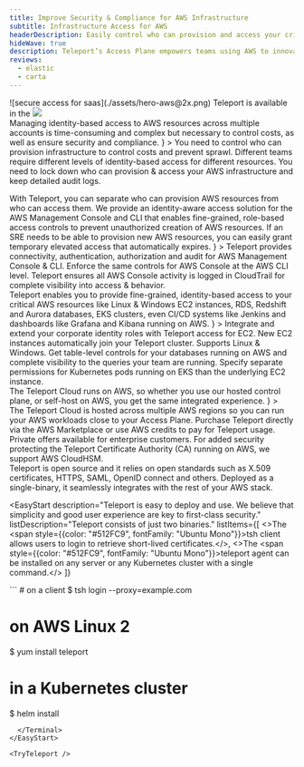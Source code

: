 ```yaml
---
title: Improve Security & Compliance for AWS Infrastructure
subtitle: Infrastructure Access for AWS
headerDescription: Easily control who can provision and access your critical AWS resources
hideWave: true
description: Teleport’s Access Plane empowers teams using AWS to innovate, without sacrificing speed for security.
reviews:
  - elastic
  - carta
---
```



<Section bg="flatGray">
  <SectionHeader
    bg="transparent"
    title={meta.title}
    subtitle={meta.subtitle}
    description={meta.headerDescription}
    width="100%"
    mode="none"
  >
    ![secure access for saas](./assets/hero-aws@2x.png)
  </SectionHeader>
  <NewsItem display="flex" flexDirection="row" alignItems="center">
    Teleport is available in the
    <Link href="https://aws.amazon.com/marketplace/pp/prodview-syjxiiw25cr3u?sr=0-1&ref_=beagle&applicationId=AWSMPContessa">
      <Image ml="10px" src="./assets/aws-marketplace-logo.svg" />
    </Link>
  </NewsItem>
  <AnnouncementBar type="big" rows={SaaS} />
</Section>

<Section width="100%" bg="flatWhite">
  <ProductBanner
    title="Unique challenges faced by AWS customers"
    width="100%"
    src="./assets/unique-challenges@2x.png"
    imgPosition="right"
    description={
      <>
Managing identity-based access to AWS resources across multiple accounts is time-consuming and complex 
but necessary to control costs, as well as ensure security and compliance.
      </>
    }
>
    <ProductBanner.Item  title="Infrastructure sprawl"  badgeName="server">
      You need to control who can provision infrastructure to control costs and prevent sprawl.
    </ProductBanner.Item>
    <ProductBanner.Item  title="Granular access" badgeName="layers">
      Different teams require different levels of identity-based access for different resources.
    </ProductBanner.Item>
    <ProductBanner.Item  title="Security &amp; Compliance" badgeName="quickstart">
      You need to lock down who can provision & access your AWS infrastructure and keep detailed audit logs. 
    </ProductBanner.Item>
  </ProductBanner>
</Section>

<CenterCard 
  name="shieldCheck" 
  title="Why AWS customers big and small trust Teleport" 
  text="Our unique approach to AWS infrastructure access is not only more secure &mdash; it actually improves developer productivity.  By providing an identity-aware AWS infrastructure access solution that developers love to use, you can easily implement security and compliance without worrying about backdoors that outmoded solutions encourage."/>

<Section>
  <Feedback reviews={meta.reviews} />
</Section>

<Section width="100%" bg="flatWhite">
  <ProductBanner
    subtitle="Get the most out of AWS Management Console"
    title="Control who can provision AWS resources"
    width="100%"
    src="./assets/management-console@2x.png"
    imgPosition="right"
    logoSrc={startups}
    description={
      <>
        With Teleport, you can separate who can provision AWS resources from who can access them.
        We provide an identity-aware access solution for the AWS Management Console and CLI that enables fine-grained, role-based access controls to prevent unauthorized creation of AWS resources.  If an SRE needs to be able to provision new AWS resources, you can easily grant temporary elevated access that automatically expires.
      </>
    }
  >
    <ProductBanner.Item title="AWS Management Console" src="./assets/aws-management-console-icon.svg" size="lg" shadow>
      Teleport provides connectivity, authentication, authorization and audit for AWS Management Console & CLI.
    </ProductBanner.Item>
    <ProductBanner.Item title="AWS CLI" src="./assets/aws-cli-icon.svg" size="lg" shadow>
      Enforce the same controls for AWS Console at the AWS CLI level.
    </ProductBanner.Item>
    <ProductBanner.Item title="Complete audit in AWS CloudTrail" src="./assets/aws-cloudtrail-icon.svg" size="lg" shadow>
      Teleport ensures all AWS Console activity is logged in CloudTrail for complete visibility into access & behavior.
    </ProductBanner.Item>
  </ProductBanner>
</Section>

<Section width="100%" bg="flatGray">
  <ProductBanner
    subtitle="Deep integration for AWS products"
    title="Easily enforce granular controls for AWS resources"
    width="100%"
    src="./assets/deep-integration@2x.png"
    imgPosition="left"
    logoSrc={largorgs}
    description={
      <>
        Teleport enables you to provide fine-grained, identity-based access to your critical AWS resources like Linux & Windows EC2 instances, RDS, Redshift and Aurora databases, EKS clusters, even CI/CD systems like Jenkins and dashboards like Grafana and Kibana running on AWS.
      </>
    }
  >
    <ProductBanner.Item title="AWS EC2" src="./assets/aws-ec2-icon.svg" size="lg" shadow>
      Integrate and extend your corporate identity roles with Teleport access for EC2. New EC2 instances automatically join your Teleport cluster. Supports Linux & Windows.
    </ProductBanner.Item>
    <ProductBanner.Item title="AWS RDS, Redshift & Aurora" src="./assets/aws-aurora-icon.svg" size="lg" shadow>
      Get table-level controls for your databases running on AWS and complete visibility to the queries your team are running.
    </ProductBanner.Item>
    <ProductBanner.Item title="AWS EKS" src="./assets/aws-eks-icon.svg" size="lg" shadow>
      Specify separate permissions for Kubernetes pods running on EKS than the underlying EC2 instance.
    </ProductBanner.Item>
  </ProductBanner>
</Section>

<Section width="100%" bg="flatWhite">
  <ProductBanner
    subtitle="Built to make the most out of AWS"
    title="Teleport uses AWS services for the most integrated experience"
    width="100%"
    src="./assets/build-to-make@2x.png"
    imgPosition="right"
    logoSrc={secteams}
    description={
      <>
       The Teleport Cloud runs on AWS, so whether you use our hosted control plane, or self-host on AWS, you get the same integrated experience.
      </>
    }
  >
    <ProductBanner.Item title="Hosted on AWS" src="./assets/aws-icon.svg" size="lg" shadow>
      The Teleport Cloud is hosted across multiple AWS regions so you can run your AWS workloads close to your Access Plane.
    </ProductBanner.Item>
    <ProductBanner.Item title="Buy on AWS Marketplace" src="./assets/aws-marketplace-icon.svg" size="lg" shadow>
      Purchase Teleport directly via the AWS Marketplace or use AWS credits to pay for Teleport usage.  Private offers available for enterprise customers.
    </ProductBanner.Item>
    <ProductBanner.Item title="AWS CloudHSM" src="./assets/aws-cloudhsm-icon.svg" size="lg" shadow>
    For added security protecting the Teleport Certificate Authority (CA) running on AWS, we support AWS CloudHSM.
    </ProductBanner.Item>
  </ProductBanner>
</Section>

<Section bg="flatWhite">
  <WorksWith title="Works with everything you have" AWS>
    Teleport is open source and it relies on open standards such
    as X.509 certificates, HTTPS, SAML, OpenID connect and others. Deployed as a
    single-binary, it seamlessly integrates with the rest of your AWS stack.
  </WorksWith>
</Section>

<EasyStart
  description="Teleport is easy to deploy and use. We believe that simplicity and good user experience are key to first-class security."
  listDescription="Teleport consists of just two binaries."
  listItems={[
    <>The <span style={{color: "#512FC9", fontFamily: "Ubuntu Mono"}}>tsh</span> client allows users to login to retrieve short-lived certificates.</>, 
    <>The <span style={{color: "#512FC9", fontFamily: "Ubuntu Mono"}}>teleport</span> agent can be installed on any server or any Kubernetes cluster with a single command.</>
  ]}
>
  <Terminal>
```
# on a client
$ tsh login --proxy=example.com

# on AWS Linux 2
$ yum install teleport

# in a Kubernetes cluster
$ helm install
```
  </Terminal>
</EasyStart>

<TryTeleport />